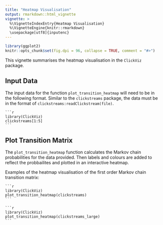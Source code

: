 ```yaml
---
title: "Heatmap Visualisation"
output: rmarkdown::html_vignette
vignette: >
  %\VignetteIndexEntry{Heatmap Visualisation}
  %\VignetteEngine{knitr::rmarkdown}
  \usepackage[utf8]{inputenc}
---
```


```r
library(ggplot2)
knitr::opts_chunk$set(fig.dpi = 96, collapse = TRUE, comment = "#>")
```

This vignette summarises the heatmap visualisation in the `ClickViz` package.  

## Input Data

The input data for the function `plot_transition_heatmap` will need to be in the following format. Similar to the `clickstreams` package, the data must be in the format of `clickstreams:readClickstream(file)`.

    ```r
    library(ClickViz)
    clickstreams[1:5]
    ```

## Plot Transition Matrix

The `plot_transition_heatmap` function calculates the Markov chain probabilities for the data provided. Then labels and colours are added to reflect the probbailites and plotted in an interactive heatmap.

Examples of the heatmap visualisation of the first order Markov chain transition matrix:

    ```r
    library(ClickViz)
    plot_transition_heatmap(clickstreams)
    ```

    ```r
    library(ClickViz)
    plot_transition_heatmap(clickstreams_large)
    ```
